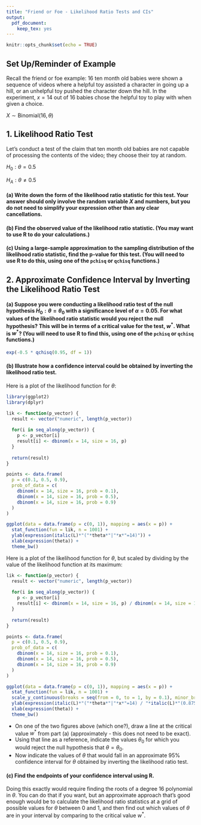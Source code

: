 ```yaml
---
title: "Friend or Foe - Likelihood Ratio Tests and CIs"
output:
  pdf_document:
    keep_tex: yes
---
```


```r
knitr::opts_chunk$set(echo = TRUE)
```

## Set Up/Reminder of Example

Recall the friend or foe example: 16 ten month old babies were shown a sequence of videos where a helpful toy assisted a character in going up a hill, or an unhelpful toy pushed the character down the hill.  In the experiment, $x = 14$ out of 16 babies chose the helpful toy to play with when given a choice.

$X \sim \text{Binomial}(16, \theta)$

## 1. Likelihood Ratio Test

Let's conduct a test of the claim that ten month old babies are not capable of processing the contents of the video; they choose their toy at random.

$H_0: \theta = 0.5$

$H_A: \theta \neq 0.5$

#### (a) Write down the form of the likelihood ratio statistic for this test.  Your answer should only involve the random variable $X$ and numbers, but you do not need to simplify your expression other than any clear cancellations.

\vspace{6cm}

#### (b) Find the observed value of the likelihood ratio statistic.  (You may want to use R to do your calculations.)

\vspace{3cm}

#### (c) Using a large-sample approximation to the sampling distribution of the likelihood ratio statistic, find the p-value for this test.  (You will need to use R to do this, using one of the `pchisq` or `qchisq` functions.)

\newpage

## 2. Approximate Confidence Interval by Inverting the Likelihood Ratio Test

#### (a) Suppose you were conducting a likelihood ratio test of the null hypothesis $H_0: \theta = \theta_0$ with a significance level of $\alpha = 0.05$.  For what values of the likelihood ratio statistic would you reject the null hypothesis?  This will be in terms of a critical value for the test, $w^*$.  What is $w^*$?  (You will need to use R to find this, using one of the `pchisq` or `qchisq` functions.)

```r
exp(-0.5 * qchisq(0.95, df = 1))
```

\vspace{2cm}

#### (b) Illustrate how a confidence interval could be obtained by inverting the likelihood ratio test.

Here is a plot of the likelihood function for $\theta$:

```r
library(ggplot2)
library(dplyr)
```

```r
lik <- function(p_vector) {
  result <- vector("numeric", length(p_vector))
  
  for(i in seq_along(p_vector)) {
    p <- p_vector[i]
    result[i] <- dbinom(x = 14, size = 16, p)
  }
  
  return(result)
}

points <- data.frame(
  p = c(0.1, 0.5, 0.9),
  prob_of_data = c(
    dbinom(x = 14, size = 16, prob = 0.1),
    dbinom(x = 14, size = 16, prob = 0.5),
    dbinom(x = 14, size = 16, prob = 0.9)
  )
)

ggplot(data = data.frame(p = c(0, 1)), mapping = aes(x = p)) +
  stat_function(fun = lik, n = 1001) +
  ylab(expression(italic(L)*"("*theta*"|"*x*"=14)")) +
  xlab(expression(theta)) +
  theme_bw()
```

Here is a plot of the likelihood function for $\theta$, but scaled by dividing by the value of the likelihood function at its maximum:

```r
lik <- function(p_vector) {
  result <- vector("numeric", length(p_vector))
  
  for(i in seq_along(p_vector)) {
    p <- p_vector[i]
    result[i] <- dbinom(x = 14, size = 16, p) / dbinom(x = 14, size = 16, 14/16)
  }
  
  return(result)
}

points <- data.frame(
  p = c(0.1, 0.5, 0.9),
  prob_of_data = c(
    dbinom(x = 14, size = 16, prob = 0.1),
    dbinom(x = 14, size = 16, prob = 0.5),
    dbinom(x = 14, size = 16, prob = 0.9)
  )
)

ggplot(data = data.frame(p = c(0, 1)), mapping = aes(x = p)) +
  stat_function(fun = lik, n = 1001) +
  scale_y_continuous(breaks = seq(from = 0, to = 1, by = 0.1), minor_breaks = seq(from = 0, to = 1, by = 0.05)) +
  ylab(expression(italic(L)*"("*theta*"|"*x*"=14) / "*italic(L)*"(0.875|"*x*"=14)")) +
  xlab(expression(theta)) +
  theme_bw()
```

 * On one of the two figures above (which one?), draw a line at the critical value $w^*$ from part (a) (approximately - this does not need to be exact).
 * Using that line as a reference, indicate the values $\theta_0$ for which you would reject the null hypothesis that $\theta = \theta_0$.
 * Now indicate the values of $\theta$ that would fall in an approximate 95% confidence interval for $\theta$ obtained by inverting the likelihood ratio test.

#### (c) Find the endpoints of your confidence interval using R.

Doing this exactly would require finding the roots of a degree 16 polynomial in $\theta$.  You can do that if you want, but an approximate approach that's good enough would be to calculate the likelihood ratio statistics at a grid of possible values for $\theta$ between 0 and 1, and then find out which values of $\theta$ are in your interval by comparing to the critical value $w^*$.
